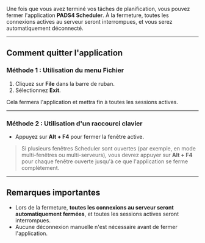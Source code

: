 Une fois que vous avez terminé vos tâches de planification, vous pouvez fermer l'application **PADS4 Scheduler**. À la fermeture, toutes les connexions actives au serveur seront interrompues, et vous serez automatiquement déconnecté.

***

## Comment quitter l'application

### Méthode 1 : Utilisation du menu Fichier

1. Cliquez sur **File** dans la barre de ruban.
2. Sélectionnez **Exit**.

Cela fermera l'application et mettra fin à toutes les sessions actives.

***

### Méthode 2 : Utilisation d'un raccourci clavier

* Appuyez sur **Alt + F4** pour fermer la fenêtre active.

> Si plusieurs fenêtres Scheduler sont ouvertes (par exemple, en mode multi-fenêtres ou multi-serveurs), vous devrez appuyer sur **Alt + F4** pour chaque fenêtre ouverte jusqu'à ce que l'application se ferme complètement.

***

## Remarques importantes

* Lors de la fermeture, **toutes les connexions au serveur seront automatiquement fermées**, et toutes les sessions actives seront interrompues.
* Aucune déconnexion manuelle n'est nécessaire avant de fermer l'application.
